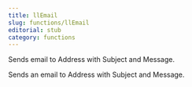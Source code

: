 ```yaml
---
title: llEmail
slug: functions/llEmail
editorial: stub
category: functions
---
```


<LSLFunction name="llEmail"/>

Sends email to Address with Subject and Message.

Sends an email to Address with Subject and Message.
